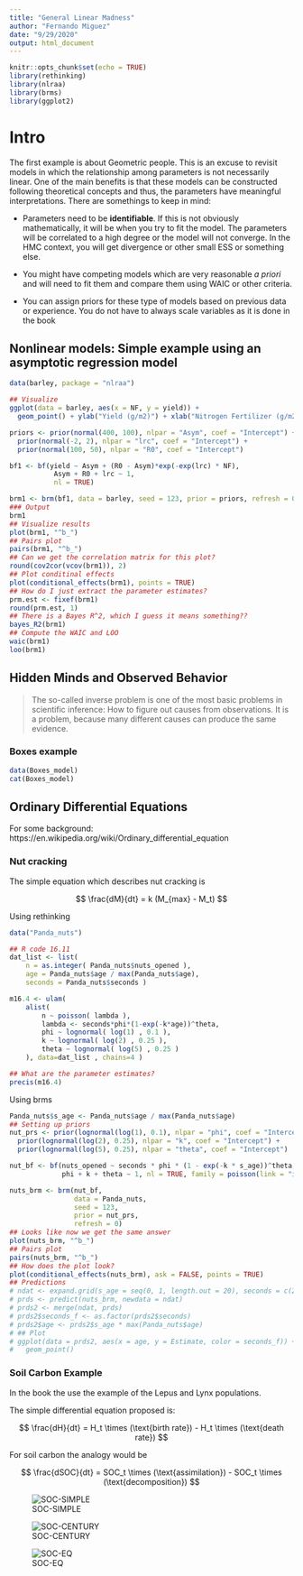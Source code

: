 ```yaml
---
title: "General Linear Madness"
author: "Fernando Miguez"
date: "9/29/2020"
output: html_document
---
```


```r
knitr::opts_chunk$set(echo = TRUE)
library(rethinking)
library(nlraa)
library(brms)
library(ggplot2)
```

# Intro

The first example is about Geometric people. This is an excuse to revisit models in which the relationship among parameters is not necessarily linear. One of the main benefits is that these models can be constructed following theoretical concepts and thus, the parameters have meaningful interpretations. There are somethings to keep in mind:

* Parameters need to be **identifiable**. If this is not obviously mathematically, it will be when you try to fit the model. The parameters will be correlated to a high degree or the model will not converge. In the HMC context, you will get divergence or other small ESS or something else.

* You might have competing models which are very reasonable *a priori* and will need to fit them and compare them using WAIC or other criteria.

* You can assign priors for these type of models based on previous data or experience. You do not have to always scale variables as it is done in the book

## Nonlinear models: Simple example using an asymptotic regression model

```r
data(barley, package = "nlraa")

## Visualize
ggplot(data = barley, aes(x = NF, y = yield)) + 
  geom_point() + ylab("Yield (g/m2)") + xlab("Nitrogen Fertilizer (g/m2)")

priors <- prior(normal(400, 100), nlpar = "Asym", coef = "Intercept") + 
  prior(normal(-2, 2), nlpar = "lrc", coef = "Intercept") + 
  prior(normal(100, 50), nlpar = "R0", coef = "Intercept")

bf1 <- bf(yield ~ Asym + (R0 - Asym)*exp(-exp(lrc) * NF), 
           Asym + R0 + lrc ~ 1,
           nl = TRUE)

brm1 <- brm(bf1, data = barley, seed = 123, prior = priors, refresh = 0)
### Output
brm1
## Visualize results
plot(brm1, "^b_")
## Pairs plot
pairs(brm1, "^b_")
## Can we get the correlation matrix for this plot?
round(cov2cor(vcov(brm1)), 2)
## Plot conditinal effects
plot(conditional_effects(brm1), points = TRUE)
## How do I just extract the parameter estimates?
prm.est <- fixef(brm1)
round(prm.est, 1)
## There is a Bayes R^2, which I guess it means something??
bayes_R2(brm1)
## Compute the WAIC and LOO
waic(brm1)
loo(brm1)
```

## Hidden Minds and Observed Behavior

> The so-called inverse problem is one of the most basic problems in scientific inference: How to figure out causes from observations. It is a problem, because many different causes can produce the same evidence. 

### Boxes example

```r
data(Boxes_model)
cat(Boxes_model)
```

## Ordinary Differential Equations

For some background: https://en.wikipedia.org/wiki/Ordinary_differential_equation

### Nut cracking

The simple equation which describes nut cracking is

$$
\frac{dM}{dt} = k (M_{max} - M_t)
$$

Using rethinking

```r
data("Panda_nuts")

## R code 16.11
dat_list <- list(
    n = as.integer( Panda_nuts$nuts_opened ),
    age = Panda_nuts$age / max(Panda_nuts$age),
    seconds = Panda_nuts$seconds )

m16.4 <- ulam(
    alist(
        n ~ poisson( lambda ),
        lambda <- seconds*phi*(1-exp(-k*age))^theta,
        phi ~ lognormal( log(1) , 0.1 ),
        k ~ lognormal( log(2) , 0.25 ),
        theta ~ lognormal( log(5) , 0.25 )
    ), data=dat_list , chains=4 )

## What are the parameter estimates?
precis(m16.4)
```

Using brms

```r
Panda_nuts$s_age <- Panda_nuts$age / max(Panda_nuts$age)
## Setting up priors
nut_prs <- prior(lognormal(log(1), 0.1), nlpar = "phi", coef = "Intercept") + 
  prior(lognormal(log(2), 0.25), nlpar = "k", coef = "Intercept") + 
  prior(lognormal(log(5), 0.25), nlpar = "theta", coef = "Intercept")

nut_bf <- bf(nuts_opened ~ seconds * phi * (1 - exp(-k * s_age))^theta,
             phi + k + theta ~ 1, nl = TRUE, family = poisson(link = "identity"))

nuts_brm <- brm(nut_bf,
                data = Panda_nuts,
                seed = 123,
                prior = nut_prs,
                refresh = 0)
## Looks like now we get the same answer
plot(nuts_brm, "^b_")
## Pairs plot
pairs(nuts_brm, "^b_")
## How does the plot look?
plot(conditional_effects(nuts_brm), ask = FALSE, points = TRUE)
## Predictions
# ndat <- expand.grid(s_age = seq(0, 1, length.out = 20), seconds = c(2, 20, 40, 80, 130))
# prds <- predict(nuts_brm, newdata = ndat)
# prds2 <- merge(ndat, prds)
# prds2$seconds_f <- as.factor(prds2$seconds)
# prds2$age <- prds2$s_age * max(Panda_nuts$age)
# ## Plot
# ggplot(data = prds2, aes(x = age, y = Estimate, color = seconds_f)) + 
#   geom_point() 
```


### Soil Carbon Example

In the book the use the example of the Lepus and Lynx populations.

The simple differential equation proposed is:

$$
\frac{dH}{dt} = H_t \times (\text{birth rate}) - H_t \times (\text{death rate})
$$

For soil carbon the analogy would be

$$
\frac{dSOC}{dt} = SOC_t \times (\text{assimilation}) - SOC_t \times (\text{decomposition}) 
$$


![SOC-SIMPLE](./soc-model2.png)

![SOC-CENTURY](./web-century.png)

![SOC-EQ](./century-eqs.png)

